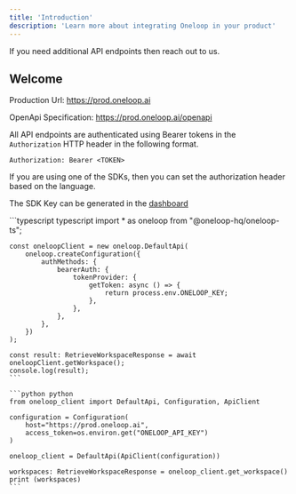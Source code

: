 ```yaml
---
title: 'Introduction'
description: 'Learn more about integrating Oneloop in your product'
---
```


<Note>
  If you need additional API endpoints then reach out to us.
</Note>

## Welcome

Production Url: https://prod.oneloop.ai

OpenApi Specification: https://prod.oneloop.ai/openapi

All API endpoints are authenticated using Bearer tokens in the `Authorization` HTTP header in the following format.

```
Authorization: Bearer <TOKEN>
```

If you are using one of the SDKs, then you can set the authorization header based on the language.

The SDK Key can be generated in the [dashboard](https://dashboard.oneloop.ai)

<CodeGroup>
    ```typescript typescript
    import * as oneloop from "@oneloop-hq/oneloop-ts";

    const oneloopClient = new oneloop.DefaultApi(
        oneloop.createConfiguration({
            authMethods: {
                bearerAuth: {
                    tokenProvider: {
                        getToken: async () => {
                            return process.env.ONELOOP_KEY;
                        },
                    },
                },
            },
        })
    );

    const result: RetrieveWorkspaceResponse = await oneloopClient.getWorkspace();
    console.log(result);
    ```

    ```python python
    from oneloop_client import DefaultApi, Configuration, ApiClient

    configuration = Configuration(
        host="https://prod.oneloop.ai",
        access_token=os.environ.get("ONELOOP_API_KEY")
    )

    oneloop_client = DefaultApi(ApiClient(configuration))
    
    workspaces: RetrieveWorkspaceResponse = oneloop_client.get_workspace()
    print (workspaces)
    ```
</CodeGroup>